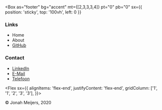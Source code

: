 
<Box
  as="footer"
  bg="accent"
  mt={[2,3,3,3,4]}
  pt="0"
  pb="0"
  sx={{ position: 'sticky', top: '100vh', left: 0 }}
>

<Grid variant="footerGrid">

<Box>

### Links

- <NextLink passHref href="/"><Link>Home</Link></NextLink>
- <NextLink passHref href="/about"><Link>About</Link></NextLink>
- [GitHub](https://github.com/theonejonahgold)

</Box>

<Box>

### Contact

- [LinkedIn](https://www.linkedin.com/in/jonahmeijers/)
- [E-Mail](mailto:jonahmeijers97@gmail.com)
- [Telefoon](tel:+31623267536)

</Box>

<Flex
sx={{
  alignItems: 'flex-end',
  justifyContent: 'flex-end',
  gridColumn: ['1', '1', '2', '3', '3'],
}}>

© Jonah Meijers, 2020

</Flex>

</Grid>

</Box>